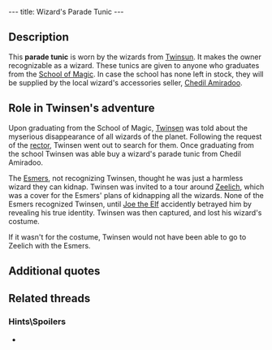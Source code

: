 ---
title: Wizard's Parade Tunic
---

{{twinsunica import}}{{Infobox Item
 |image=Wizard.gif
 |type=equipment
 |critical=yes
 |magical=no
 |unique=yes
 |lba1=
 |lba2=yes
 |upgrades=final
 |rowposition=2
 |columnposition=1
 |effect=unique
 |effectamount=
 |purpose=
 |combattype=none
 |powerlevel=none
 |rate=none
 |range=none
 |damage=none
}}
{{Quote
 |quote=This parade outfit is accessible only to Twinsun's graduated wizards. It makes you a bona fide magician.
 |character=Official description}}

== Description ==
This '''parade tunic''' is worn by the wizards from [[Twinsun]]. It makes the owner recognizable as a wizard. These tunics are given to anyone who graduates from the [[School of Magic]]. In case the school has none left in stock, they will be supplied by the local wizard's accessories seller, [[Chedil Amiradoo]].

== Role in Twinsen's adventure ==
Upon graduating from the School of Magic, [[Twinsen]] was told about the myserious disappearance of all wizards of the planet. Following the request of the [[Rector of the School of Magic|rector]], Twinsen went out to search for them. Once graduating from the school Twinsen was able buy a wizard's parade tunic from Chedil Amiradoo.

The [[Esmer]]s, not recognizing Twinsen, thought he was just a harmless wizard they can kidnap. Twinsen was invited to a tour around [[Zeelich]], which was a cover for the Esmers' plans of kidnapping all the wizards. None of the Esmers recognized Twinsen, until [[Joe the Elf]] accidently betrayed him by revealing his true identity. Twinsen was then captured, and lost his wizard's costume.

If it wasn't for the costume, Twinsen would not have been able to go to Zeelich with the Esmers.

== Additional quotes ==
{{Quote
 |quote=I don't have any spare wizard's parade tunics left. But there is a peddler on the island. I'll contact him and ask him to give you one. Go find him. Also, let your beard grow.
 |character=Rector of the School of Magic}}
{{Quote
 |quote=You have to find a peddler who lives on the island. I advised him to provide you with a hat and your wizard's parade tunic.
 |character=Rector of the School of Magic}}
{{Quote
 |quote=Looking for a costume or magic accessories? Well, Chedil Amiradoo has a deal that'll make your head spin. Low, low prices and after-sales service. Currently doing the rounds on your island.
 |character=An advetisement}}
{{Quote
 |quote=Ah, you must be Twinsen. Congratulations for passing your examination. If you want a magician's tunic it'll cost you 50 kashes. We'll throw in a false beard to make you look like an old magician. Interested?
 |character=Chedil Amiradoo}}
{{Quote
 |quote=You just found a parade outfit for the wizards. It'll make you look like an old wizard.
 |character=When Twinsen received the tunic}}

== Related threads ==
=== Hints\Spoilers ===
* {{thread|id=3969|title=Hidden, and special videos in LBA2}}